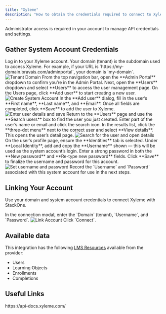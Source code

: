 ```yaml
---
title: "Xyleme"
description: "How to obtain the credentials required to connect to Xyleme."
---
```



<Note>
  Administrator access is required in your account to manage API credentials and settings.
</Note>

## Gather System Account Credentials

<Steps>
  <Step title="Log in to Xyleme">
    Log in to your Xyleme account.
    Your domain (tenant) is the subdomain used to access Xyleme. For example, if your URL is `https://my-domain.bravais.com/adminportal`, your domain is `my-domain`.
    <Frame>
      <img className='rounded-md' style={{ margin: '0 auto', border: '1px solid #efefef' }} alt="Tenant Domain" src="/images/xyleme/image1.png" />
    </Frame>
  </Step>

  <Step title="Create System Account">
    From the top navigation bar, open the **Admin Portal** dropdown to confirm you’re in the Admin Portal.
    Next, open the **Users** dropdown and select **Users** to access the user management page.
    On the Users page, click **Add user** to start creating a new user.
    <Frame>
      <img className='rounded-md' style={{ margin: '0 auto', border: '1px solid #efefef' }} alt="Create System Account" src="/images/xyleme/image2.png" />
    </Frame>
  </Step>

  <Step title="Enter User Details and Save">
    In the **Add user** dialog, fill in the user’s **First name**, **Last name**, and **Email**.
    Once all fields are completed, click **Save** to add the user to Xyleme.
    <Frame>
      <img className='rounded-md' style={{ margin: '0 auto', border: '1px solid #efefef' }} alt="Enter user details and save" src="/images/xyleme/image3.png" />
    </Frame>
  </Step>

  <Step title="Search for the User and Open Details">
    Return to the **Users** page and use the **Search users** box to find the user you just created.
    Enter part of the user’s name or email and click the search icon.
    In the results list, click the **three-dot menu** next to the correct user and select **View details**. This opens the user’s detail page.
    <Frame>
      <img className='rounded-md' style={{ margin: '0 auto', border: '1px solid #efefef' }} alt="Search for the user and open details" src="/images/xyleme/image4.png" />
    </Frame>
  </Step>

  <Step title="Set Username and Password">
    On the user’s profile page, ensure the **Identities** tab is selected.
    Under **Local Identity**, add and copy the **Username** shown — this will be used as the system account’s login.
    Enter a strong password in both the **New password** and **Re-type new password** fields.
    Click **Save** to finalize the username and password for this account.
    <Frame>
      <img className='rounded-md' style={{ margin: '0 auto', border: '1px solid #efefef' }} alt="Set username and password" src="/images/xyleme/image5.png" />
    </Frame>
    Record the `Username` and `Password` associated with this system account for use in the next steps.
  </Step>
</Steps>

## Linking Your Account

Use your domain and system account credentials to connect Xyleme with StackOne.

<Steps>
  <Step title="Link Xyleme Account">
    In the connection modal, enter the `Domain` (tenant), `Username`, and `Password`.
    <Frame>
      <img className='rounded-md' style={{ margin: '0 auto', border: '1px solid #efefef' }} alt="Link Account" src="/images/xyleme/image6.png" />
    </Frame>
    Click `Connect`.
  </Step>
</Steps>

<IntegrationFooter />

## Available data

This integration has the following [LMS Resources](https://docs.stackone.com/reference/getting-started-with-your-api) available from the provider:
- Users
- Learning Objects
- Enrollments
- Completions

## Useful Links

<Card title="Xyleme Syndicate API Reference Documentation" icon="link" href="https://api-docs.xyleme.com/">
  https://api-docs.xyleme.com/
</Card>
